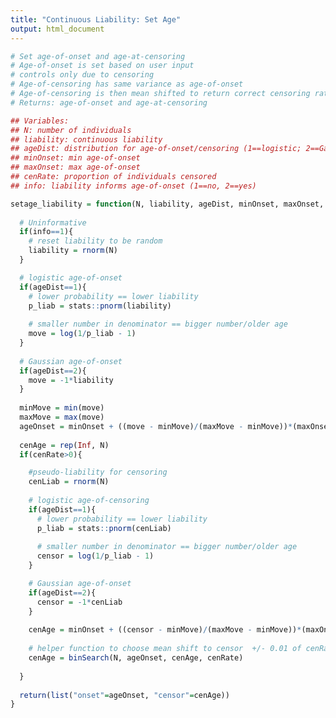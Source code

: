 ```yaml
---
title: "Continuous Liability: Set Age"
output: html_document
---
```


```r

# Set age-of-onset and age-at-censoring
# Age-of-onset is set based on user input
# controls only due to censoring
# Age-of-censoring has same variance as age-of-onset
# Age-of-censoring is then mean shifted to return correct censoring rate
# Returns: age-of-onset and age-at-censoring

## Variables:
## N: number of individuals
## liability: continuous liability 
## ageDist: distribution for age-of-onset/censoring (1==logistic; 2==Gaussian)
## minOnset: min age-of-onset
## maxOnset: max age-of-onset
## cenRate: proportion of individuals censored
## info: liability informs age-of-onset (1==no, 2==yes)

setage_liability = function(N, liability, ageDist, minOnset, maxOnset, cenRate, info){
  
  # Uninformative
  if(info==1){
    # reset liability to be random
    liability = rnorm(N)
  }  

  # logistic age-of-onset
  if(ageDist==1){
    # lower probability == lower liability
    p_liab = stats::pnorm(liability)
  
    # smaller number in denominator == bigger number/older age
    move = log(1/p_liab - 1)
  } 
  
  # Gaussian age-of-onset
  if(ageDist==2){
    move = -1*liability
  }
  
  minMove = min(move)
  maxMove = max(move)
  ageOnset = minOnset + ((move - minMove)/(maxMove - minMove))*(maxOnset - minOnset)
  
  cenAge = rep(Inf, N)
  if(cenRate>0){

    #pseudo-liability for censoring
    cenLiab = rnorm(N)
    
    # logistic age-of-censoring
    if(ageDist==1){
      # lower probability == lower liability
      p_liab = stats::pnorm(cenLiab)
  
      # smaller number in denominator == bigger number/older age
      censor = log(1/p_liab - 1)
    } 

    # Gaussian age-of-onset
    if(ageDist==2){
      censor = -1*cenLiab
    }
  
    cenAge = minOnset + ((censor - minMove)/(maxMove - minMove))*(maxOnset - minOnset)
    
    # helper function to choose mean shift to censor  +/- 0.01 of cenRate
    cenAge = binSearch(N, ageOnset, cenAge, cenRate)
    
  }
  
  return(list("onset"=ageOnset, "censor"=cenAge))
}
```